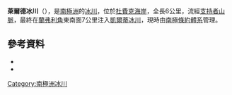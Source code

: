 {{coord|84|55|S|169|55|E|source:GNIS|display=title}}

'''萊爾德冰川'''（{{lang-en|Laird Glacier}}），是[[南極洲|南極洲]]的[[冰川|冰川]]，位於[[杜費克海岸|杜費克海岸]]，全長6公里，流經[[支持者山脈|支持者山脈]]，最終在[[蘭弗利角|蘭弗利角]]東南面7公里注入[[凱爾蒂冰川|凱爾蒂冰川]]，現時由[[南極條約體系|南極條約體系]]管理。

==參考資料==
*{{cite gnis | type = antarid | id = 8397| name = Laird Glacier | accessdate = 2013-05-24}}
*{{usgs-gazetteer|id=8397}}

{{DEFAULTSORT:Laird Glacier}}
[[Category:南極洲冰川|Category:南極洲冰川]]


{{DufekCoast-geo-stub}}